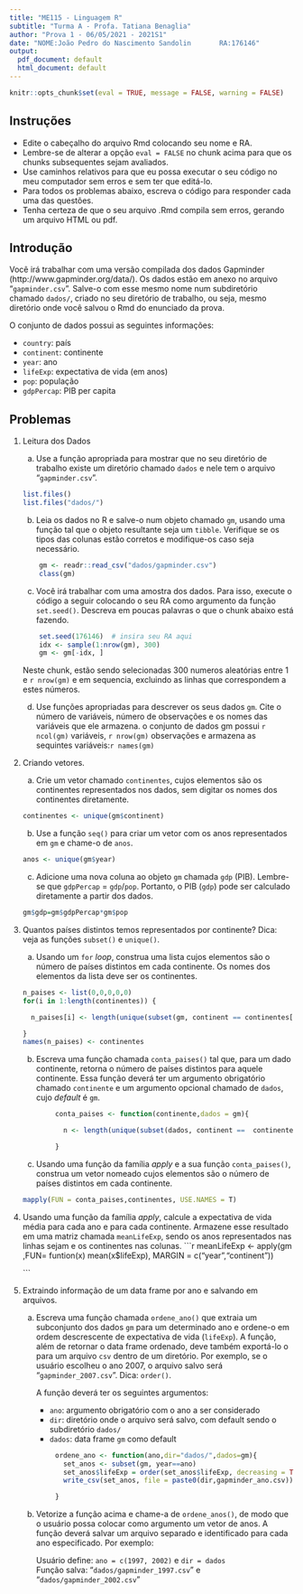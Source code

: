 ```yaml
---
title: "ME115 - Linguagem R"
subtitle: "Turma A - Profa. Tatiana Benaglia"
author: "Prova 1 - 06/05/2021 - 2021S1"
date: "NOME:João Pedro do Nascimento Sandolin       RA:176146" 
output:
  pdf_document: default
  html_document: default
---
```



```r
knitr::opts_chunk$set(eval = TRUE, message = FALSE, warning = FALSE)
```

## Instruções

* Edite o cabeçalho do arquivo Rmd colocando seu nome e RA. 
* Lembre-se de alterar a opção `eval = FALSE` no chunk acima para que os chunks subsequentes sejam avaliados.
* Use caminhos relativos para que eu possa executar o seu código no meu computador sem erros e sem ter que editá-lo.
* Para todos os problemas abaixo, escreva o código para responder cada uma das questões. 
* Tenha certeza de que o seu arquivo .Rmd compila sem erros, gerando um arquivo HTML ou pdf.


## Introdução

Você irá trabalhar com uma versão compilada dos dados Gapminder (http://www.gapminder.org/data/). Os dados estão em anexo no arquivo  "`gapminder.csv`". Salve-o com esse mesmo nome num subdiretório chamado `dados/`, criado no seu diretório de trabalho, ou seja, mesmo diretório onde você salvou o Rmd do enunciado da prova. 

O conjunto de dados possui as seguintes informações:

* `country`: país
* `continent`: continente 
* `year`: ano
* `lifeExp`: expectativa de vida (em anos)
* `pop`: população
* `gdpPercap`: PIB per capita


## Problemas

1. Leitura dos Dados

    a. Use a função apropriada para mostrar que no seu diretório de trabalho existe um diretório chamado `dados` e nele tem o arquivo "`gapminder.csv`".
    ```r
    list.files()
    list.files("dados/")
    ```
    

    b. Leia os dados no R e salve-o num objeto chamado `gm`, usando uma função tal que o objeto resultante seja um  `tibble`. Verifique se os tipos das colunas estão corretos e modifique-os caso seja necessário. 

    ```r
        gm <- readr::read_csv("dados/gapminder.csv")
        class(gm)
    ```

    c. Você irá trabalhar com uma amostra dos dados. Para isso, execute o código a seguir colocando o seu RA como argumento da função `set.seed()`. Descreva em poucas palavras o que o chunk abaixo está fazendo.

    ```r
        set.seed(176146)  # insira seu RA aqui
        idx <- sample(1:nrow(gm), 300)
        gm <- gm[-idx, ]
    ```
      Neste chunk, estão sendo selecionadas 300 numeros aleatórias entre 1 e `r nrow(gm)` e em sequencia, excluindo as linhas que correspondem a estes números.
      
    d. Use funções apropriadas para descrever os seus dados `gm`. Cite o número de variáveis, número de observações e os nomes das variáveis que ele armazena.
  o conjunto de dados gm possui `r ncol(gm)` variáveis, `r nrow(gm)` observações e armazena as sequintes variáveis:`r names(gm)`

2. Criando vetores.

    a. Crie um vetor chamado `continentes`, cujos elementos são os continentes representados nos dados, sem digitar os nomes dos continentes diretamente. 
    ```r
    continentes <- unique(gm$continent)
    ```

    b. Use a função `seq()` para criar um vetor com os anos representados em `gm` e chame-o de  `anos`. 
    ```r
    anos <- unique(gm$year)
    ```
    

    c. Adicione uma nova coluna ao objeto `gm` chamada `gdp` (PIB). Lembre-se que `gdpPercap` = `gdp`/`pop`. Portanto, o PIB (`gdp`) pode ser calculado diretamente a partir dos dados.
    ```r
    gm$gdp=gm$gdpPercap*gm$pop
    ```
    

 
3. Quantos países distintos temos representados por continente? Dica: veja as funções `subset()` e `unique()`.

    a. Usando um `for` _loop_, construa uma lista cujos elementos são o número de países distintos em cada continente. Os nomes dos elementos da lista deve ser os continentes. 
    ```r
    n_paises <- list(0,0,0,0,0)
    for(i in 1:length(continentes)) {
      
      n_paises[i] <- length(unique(subset(gm, continent == continentes[i])$country))
      
    }
    names(n_paises) <- continentes
    ```

    b. Escreva uma função chamada `conta_paises()` tal que, para um dado continente, retorna o número de países distintos para aquele continente. Essa função deverá ter um argumento obrigatório chamado `continente` e um argumento opcional chamado de `dados`, cujo _default_ é `gm`. 

    ```r
            conta_paises <- function(continente,dados = gm){
              
              n <- length(unique(subset(dados, continent ==  continente)$country))
              
            }
    ```

    c. Usando uma função da família _apply_ e a sua função `conta_paises()`, construa um vetor nomeado cujos elementos são o número de países distintos em cada continente.
    ```r
    mapply(FUN = conta_paises,continentes, USE.NAMES = T)
    
    ```
    
        
        
4. Usando uma função da família _apply_, calcule a expectativa de vida média para cada ano e para cada continente. Armazene esse resultado em uma matriz chamada `meanLifeExp`, sendo os anos representados nas linhas sejam e os continentes nas colunas.
    ```r
    meanLifeExp <- apply(gm ,FUN= funtion(x) mean(x$lifeExp), MARGIN = c("year","continent"))
    
    ```


5. Extraindo informação de um data frame por ano e salvando em arquivos.

    a. Escreva uma função chamada `ordene_ano()` que extraia um subconjunto dos dados `gm` para um determinado ano e ordene-o em ordem descrescente de expectativa de vida (`lifeExp`). A função, além de retornar o data frame ordenado, deve também exportá-lo o para um arquivo `csv` dentro de um diretório. Por exemplo, se o usuário escolheu o ano 2007, o arquivo salvo será "`gapminder_2007.csv`". Dica: `order()`.
    
        A função deverá ter os seguintes argumentos:
    
        * `ano`: argumento obrigatório com o ano a ser considerado
        * `dir`: diretório onde o arquivo será salvo, com default sendo o subdiretório `dados/`
        * `dados`: data frame `gm` como default
    
    ```r
            ordene_ano <- function(ano,dir="dados/",dados=gm){
              set_anos <- subset(gm, year==ano)
              set_anos$lifeExp = order(set_anos$lifeExp, decreasing = TRUE)
              write_csv(set_anos, file = paste0(dir,gapminder_ano.csv))
              
            }
    ```

    b. Vetorize a função acima e chame-a de `ordene_anos()`, de modo que o usuário possa colocar como argumento um vetor de anos. A função deverá salvar um arquivo separado e identificado para cada ano especificado. Por exemplo:
    
        Usuário define: `ano = c(1997, 2002)` e `dir = dados`  
        Função salva: "`dados/gapminder_1997.csv`" e "`dados/gapminder_2002.csv`"

